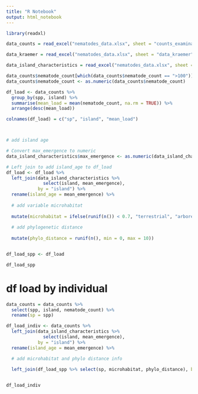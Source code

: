 ```yaml
---
title: "R Notebook"
output: html_notebook
---
```




```r
library(readxl)

data_counts = read_excel("nematodes_data.xlsx", sheet = "counts_examinations")

data_kraemer = read_excel("nematodes_data.xlsx", sheet = "data_kraemer")

data_island_characteristics = read_excel("nematodes_data.xlsx", sheet = "island_characteristics")
```

```r
data_counts$nematode_count[which(data_counts$nematode_count == ">100")] <- "100"
data_counts$nematode_count <- as.numeric(data_counts$nematode_count)

df_load <- data_counts %>%
  group_by(spp, island) %>%
  summarise(mean_load = mean(nematode_count, na.rm = TRUE)) %>%
  arrange(desc(mean_load))

colnames(df_load) = c("sp", "island", "mean_load")



# add island age

# Convert max_emergence to numeric
data_island_characteristics$max_emergence <- as.numeric(data_island_characteristics$max_emergence)

# Left join to add island_age to df_load
df_load <- df_load %>%
  left_join(data_island_characteristics %>% 
              select(island, mean_emergence),
            by = "island") %>%
  rename(island_age = mean_emergence) %>% 
  
  # add variable microhabitat
  
  mutate(microhabitat = ifelse(runif(n()) < 0.7, "terrestrial", "arboreal")) %>% 
  
  # add phylogenetic distance
  
  mutate(phylo_distance = runif(n(), min = 0, max = 10))


df_load_spp <- df_load

df_load_spp

```




# df load by individual

```r
data_counts = data_counts %>% 
  select(spp, island, nematode_count) %>% 
  rename(sp = spp)

df_load_indiv <- data_counts %>%
  left_join(data_island_characteristics %>% 
              select(island, mean_emergence),
            by = "island") %>%
  rename(island_age = mean_emergence) %>% 

  # add microhabitat and phylo distance info
  
  left_join(df_load_spp %>% select(sp, microhabitat, phylo_distance), by = "sp")


df_load_indiv

```

